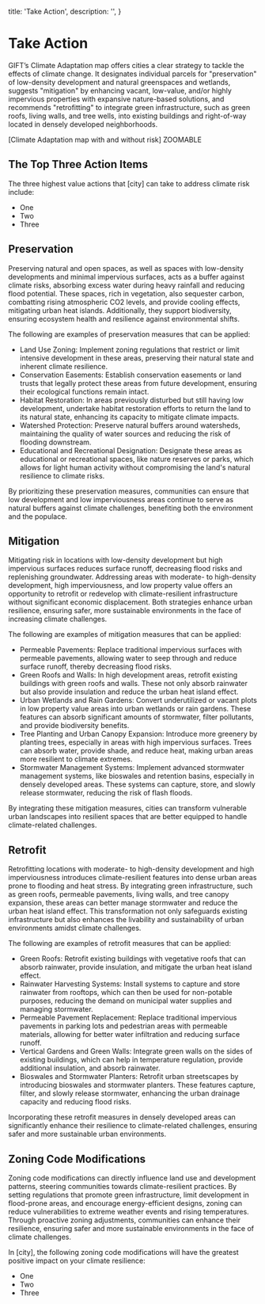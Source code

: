   title: 'Take Action',
  description: '',
}

# Take Action

GIFT’s Climate Adaptation map offers cities a clear strategy to tackle the effects of climate change. It designates individual parcels for "preservation" of low-density development and natural greenspaces and wetlands, suggests "mitigation" by enhancing vacant, low-value, and/or highly impervious properties with expansive nature-based solutions, and recommends "retrofitting" to integrate green infrastructure, such as green roofs, living walls, and tree wells, into existing buildings and right-of-way located in densely developed neighborhoods.

[Climate Adaptation map with and without risk] ZOOMABLE

## The Top Three Action Items

The three highest value actions that [city] can take to address climate risk include:

- One
- Two
- Three

## Preservation

Preserving natural and open spaces, as well as spaces with low-density developments and minimal impervious surfaces, acts as a buffer against climate risks, absorbing excess water during heavy rainfall and reducing flood potential. These spaces, rich in vegetation, also sequester carbon, combatting rising atmospheric CO2 levels, and provide cooling effects, mitigating urban heat islands. Additionally, they support biodiversity, ensuring ecosystem health and resilience against environmental shifts.

The following are examples of preservation measures that can be applied:

- Land Use Zoning: Implement zoning regulations that restrict or limit intensive development in these areas, preserving their natural state and inherent climate resilience.
- Conservation Easements: Establish conservation easements or land trusts that legally protect these areas from future development, ensuring their ecological functions remain intact.
- Habitat Restoration: In areas previously disturbed but still having low development, undertake habitat restoration efforts to return the land to its natural state, enhancing its capacity to mitigate climate impacts.
- Watershed Protection: Preserve natural buffers around watersheds, maintaining the quality of water sources and reducing the risk of flooding downstream.
- Educational and Recreational Designation: Designate these areas as educational or recreational spaces, like nature reserves or parks, which allows for light human activity without compromising the land's natural resilience to climate risks.

By prioritizing these preservation measures, communities can ensure that low development and low imperviousness areas continue to serve as natural buffers against climate challenges, benefiting both the environment and the populace.

## Mitigation

Mitigating risk in locations with low-density development but high impervious surfaces reduces surface runoff, decreasing flood risks and replenishing groundwater. Addressing areas with moderate- to high-density development, high imperviousness, and low property value offers an opportunity to retrofit or redevelop with climate-resilient infrastructure without significant economic displacement. Both strategies enhance urban resilience, ensuring safer, more sustainable environments in the face of increasing climate challenges.

The following are examples of mitigation measures that can be applied:

- Permeable Pavements: Replace traditional impervious surfaces with permeable pavements, allowing water to seep through and reduce surface runoff, thereby decreasing flood risks.
- Green Roofs and Walls: In high development areas, retrofit existing buildings with green roofs and walls. These not only absorb rainwater but also provide insulation and reduce the urban heat island effect.
- Urban Wetlands and Rain Gardens: Convert underutilized or vacant plots in low property value areas into urban wetlands or rain gardens. These features can absorb significant amounts of stormwater, filter pollutants, and provide biodiversity benefits.
- Tree Planting and Urban Canopy Expansion: Introduce more greenery by planting trees, especially in areas with high impervious surfaces. Trees can absorb water, provide shade, and reduce heat, making urban areas more resilient to climate extremes.
- Stormwater Management Systems: Implement advanced stormwater management systems, like bioswales and retention basins, especially in densely developed areas. These systems can capture, store, and slowly release stormwater, reducing the risk of flash floods.

By integrating these mitigation measures, cities can transform vulnerable urban landscapes into resilient spaces that are better equipped to handle climate-related challenges.

## Retrofit

Retrofitting locations with moderate- to high-density development and high imperviousness introduces climate-resilient features into dense urban areas prone to flooding and heat stress. By integrating green infrastructure, such as green roofs, permeable pavements, living walls, and tree canopy expansion, these areas can better manage stormwater and reduce the urban heat island effect. This transformation not only safeguards existing infrastructure but also enhances the livability and sustainability of urban environments amidst climate challenges.

The following are examples of retrofit measures that can be applied:

- Green Roofs: Retrofit existing buildings with vegetative roofs that can absorb rainwater, provide insulation, and mitigate the urban heat island effect.
- Rainwater Harvesting Systems: Install systems to capture and store rainwater from rooftops, which can then be used for non-potable purposes, reducing the demand on municipal water supplies and managing stormwater.
- Permeable Pavement Replacement: Replace traditional impervious pavements in parking lots and pedestrian areas with permeable materials, allowing for better water infiltration and reducing surface runoff.
- Vertical Gardens and Green Walls: Integrate green walls on the sides of existing buildings, which can help in temperature regulation, provide additional insulation, and absorb rainwater.
- Bioswales and Stormwater Planters: Retrofit urban streetscapes by introducing bioswales and stormwater planters. These features capture, filter, and slowly release stormwater, enhancing the urban drainage capacity and reducing flood risks.

Incorporating these retrofit measures in densely developed areas can significantly enhance their resilience to climate-related challenges, ensuring safer and more sustainable urban environments.

## Zoning Code Modifications

Zoning code modifications can directly influence land use and development patterns, steering communities towards climate-resilient practices. By setting regulations that promote green infrastructure, limit development in flood-prone areas, and encourage energy-efficient designs, zoning can reduce vulnerabilities to extreme weather events and rising temperatures. Through proactive zoning adjustments, communities can enhance their resilience, ensuring safer and more sustainable environments in the face of climate challenges.

In [city], the following zoning code modifications will have the greatest positive impact on your climate resilience:

- One
- Two
- Three
